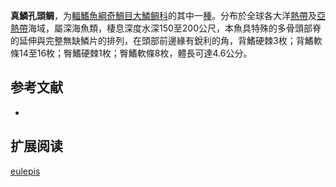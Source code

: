 {{Speciesbox 
| genus = Melamphaes
| species = eulepis
| status = NE
| status_system = IUCN3.1
| authority =  [[Ebeling|Ebeling]], 1962
| synonyms = 
}}
'''真鱗孔頭鲷'''，为[[輻鰭魚綱|輻鰭魚綱]][[奇鯛目|奇鯛目]][[大鱗鲷科|大鱗鲷科]]的其中一[[種|種]]。分布於全球各大洋[[熱帶|熱帶]]及[[亞熱帶|亞熱帶]]海域，屬深海魚類，棲息深度水深150至200公尺，本魚具特殊的多骨頭部脊的延伸與完整無缺鱗片的排列，在頭部前邊緣有銳利的角，背鰭硬棘3枚；背鰭軟條14至16枚；臀鰭硬棘1枚；臀鰭軟條8枚，體長可達4.6公分。

== 参考文献 ==
*{{FishBase_species|genus=Melamphaes|species=eulepis|year=2011|month=12}}

== 扩展阅读 ==
{{refbegin}}
{{wikispecies-inline|Melamphaes eulepis|真鱗孔頭鲷}}
{{refend}}
{{Taxonbar|from=Q2118595}}

[[Category:孔头鲷属|eulepis]]
{{animal-stub}}
